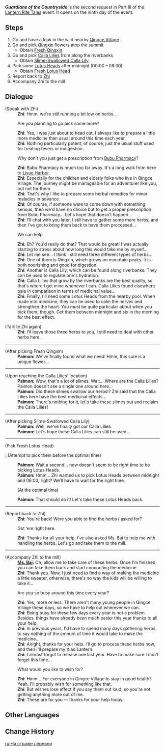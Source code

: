 {{Quest Infobox
|id            = 71823
|event_name    = Lantern Rite Tales
|requirement   = Complete the quest [[Guests in Qingce]]
|rewards       = Primogem*30;Mora*20,000
|type          = World
|startLocation = [[Qingce Village]], [[Liyue]]
|characters    = Ms. Bai; Paimon; Traveler; Zhi
|region        = Liyue
|area          = Bishui Plain
|subarea       = Qingce Village
}}
'''''Guardians of the Countryside'''''  is the second request in Part III of the [[Lantern Rite Tales]] event. It opens on the ninth day of the event.

==Steps==
# Go and have a look in the wild nearby [[Qingce Village]]
#Go and pick [[Qingxin]] flowers atop the summit
#* Obtain [[Fresh Qingxin]]
#Go and pick [[Calla Lily|Calla Lilies]] from along the riverbanks
#* Obtain [[Slime-Swallowed Calla Lily]]
#Pick some [[Lotus Head]]s after midnight (00:00 – 06:00)
#* Obtain [[Fresh Lotus Head]]
#Report back to [[Zhi]]
#Accompany Zhi to the mill

==Dialogue==
{{Quest Description|The festival is in full swing, [[Zhi]] of [[Qingce Village]] is trying to remedy a herb-related predicament...}}
{{Dialogue Start}}
;(Speak with Zhi)
:'''Zhi:''' Hmm, we're still running a bit low on herbs...
:{{DIcon}} Are you planning to go pick some more?
:'''Zhi:''' Yes, I was just about to head out. I always like to prepare a little more medicine than usual around this time each year.
:'''Zhi:''' Nothing particularly potent, of course, just the usual stuff used for treating fevers or indigestion.
:{{DIcon}} Why don't you just get a prescription from [[Bubu Pharmacy]]?
:'''Zhi:''' Bubu Pharmacy is much too far away. It's a long walk from here to [[Liyue Harbor]].
:'''Zhi:''' Especially for the children and elderly folks who live in Qingce Village. The journey might be manageable for an adventurer like you, but not for them.
:'''Zhi:''' That's why I like to prepare some herbal remedies for minor maladies in advance.
:'''Zhi:''' Of course, if someone were to come down with something serious, then we'd have no choice but to get a proper prescription from Bubu Pharmacy... Let's hope that doesn't happen...
:'''Zhi:''' I'll chat with you later, I still have to gather some more herbs, and then I've got to bring them back to have them processed...
:{{DIcon}} We can help.
:'''Zhi:''' Eh? You'd really do that? That would be great! I was actually starting to stress about how long this would take me by myself...
:'''Zhi:''' Let me see... I think I still need three different types of herbs...
:'''Zhi:''' One of them is Qingxin, which grows on mountain peaks. It is both nourishing and good for digestion.
:'''Zhi:''' Another is Calla Lily, which can be found along riverbanks. They can be used to regulate one's hydration.
:'''Zhi:''' Calla Lilies that grow by the riverbanks are the best quality, so that's where I get mine whenever I can. Calla Lilies found elsewhere pale in comparison in terms of medicinal value...
:'''Zhi:''' Finally, I'll need some Lotus Heads from the nearby pool. When made into medicine, they can be used to calm the nerves and strengthen the heart. You must be quite particular about when you pick them, though. Get them between midnight and six in the morning for the best effect.

;(Talk to Zhi again)
:'''Zhi:''' I'll leave those three herbs to you, I still need to deal with other herbs here.
----
;(After picking Fresh Qingxin)
:'''Paimon:''' We've finally found what we need! Hmm, this sure is a unique flower...
----
;(Upon reaching the Calla Lilies' location)
:'''Paimon:''' Wow, that's a lot of slimes. Wait... Where are the Calla Lilies? Paimon doesn't see a single one around here...
:'''Paimon:''' Did these slimes swallow our herbs!? Zhi said that the Calla Lilies here have the best medicinal effects...
:'''Paimon:''' There's nothing for it, let's take these slimes out and reclaim the Calla Lilies!
----
;(After picking Slime-Swallowed Calla Lily)
:'''Paimon:''' Well, we've finally got our Calla Lilies.
:'''Paimon:''' Let's hope these Calla Lilies can still be used...
----
;(Pick Fresh Lotus Head)
:;(Attempt to pick them before the optimal time)
:'''Paimon:''' Wait a second... now doesn't seem to be right time to be picking Lotus Heads.
:'''Paimon:''' Hmm... Zhi wanted us to pick Lotus Heads between midnight and 06:00, right? We'll have to wait for the right time.
:;(At the optimal time)
:'''Paimon:''' That should do it! Let's take these Lotus Heads back.
----
;(Report back to Zhi)
:'''Zhi:''' You're back! Were you able to find the herbs I asked for?
:{{DIcon}} Got 'em right here.
:'''Zhi:''' Thanks for all your help. I've also asked Ms. Bai to help me with handling the herbs. Let's go and take them to the mill.
----
;(Accompany Zhi to the mill)
:'''[[Ms. Bai]]:''' Oh, allow me to take care of these herbs. Once I'm finished, you can take them back and start concocting the medicine.
:'''Zhi:''' Thank you. Now, I just need to find a way of making the medicine a little sweeter, otherwise, there's no way the kids will be willing to take it...
:{{DIcon}} Are you so busy around this time every year?
:'''Zhi:''' Yes, more or less. There aren't many young people in Qingce Village these days, so we have to help out wherever we can.
:'''Zhi:''' Being busy for these few days every year is not a problem. Besides, things have already been much easier this year thanks to all your help.
:'''Zhi:''' In previous years, I'd have to spend many days gathering herbs, to say nothing of the amount of time it would take to make the medicine...
:'''Zhi:''' Alright, thanks for your help. I'll go to process these herbs now, and then I'll prepare my Xiao Lantern.
:'''Zhi:''' I almost forgot to release one last year. Have to make sure I don't forget this time...
:{{DIcon}} What would you like to wish for?
:'''Zhi:''' Hmm... For everyone in Qingce Village to stay in good health? Yeah, I'll probably wish for something like that.
:'''Zhi:''' But wishes lose effect if you say them out loud, so you're not getting anything more out of me.
:'''Zhi:''' These are for you &mdash; thanks for your help today.
{{Dialogue End}}

==Other Languages==
{{Other Languages
|en      = Guardians of the Countryside
|zhs     = 守乡人
|zhs_rm  = Shǒu Xiāng Rén
|zht     = 守鄉人
|zht_rm  = Shǒu Xiāng Rén
|zh_tl   = Guardians of the Countryside
|ja      = 郷を守る人
|ja_rm   = Gou wo Mamoru Hito
|ja_tl   = Guardians of the Countryside
|ko      = 고향을 수호하는 자
|ko_rm   = Gohyang-eul Suhohaneun Ja
|ko_tl   = People Who Protect Hometown
|es      = Velando por los aldeanos
|es_tl   = Watching Over the Villagers
|fr      = Tour floral
|fr_tl   = Floral Walk
|ru      = На страже деревни
|ru_tl   = Guarding the Village
|th      = ผู้ปกป้องนอกเมือง
|th_rm   = 
|th_tl   = 
|vi      = Người ở lại cố hương
|vi_tl   = 
|de      = Wächter der Lande
|de_tl   = Guardian of the Land
|id      = Penjaga Pinggiran Kota
|id_tl   = Guardian of the Countryside
|pt      = Ajudando os Aldeões
|pt_tl   = 
}}

==Change History==
{{Change History|1.3}}

[[ru:На страже деревни]]